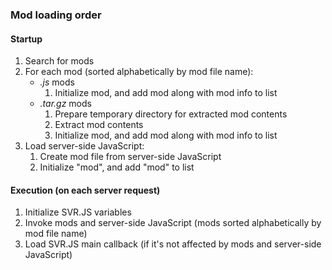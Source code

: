 ### Mod loading order

#### Startup

1.  Search for mods
2.  For each mod (sorted alphabetically by mod file name):
    - _.js_ mods
      1.  Initialize mod, and add mod along with mod info to list
    - _.tar.gz_ mods
      1.  Prepare temporary directory for extracted mod contents
      2.  Extract mod contents
      3.  Initialize mod, and add mod along with mod info to list
3.  Load server-side JavaScript:
    1.  Create mod file from server-side JavaScript
    2.  Initialize "mod", and add "mod" to list

#### Execution (on each server request)

1.  Initialize SVR.JS variables
2.  Invoke mods and server-side JavaScript (mods sorted alphabetically by mod file name)
3.  Load SVR.JS main callback (if it's not affected by mods and server-side JavaScript)
